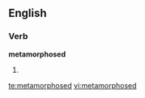 ==English==
===Verb===
'''metamorphosed'''
# {{past of|[[metamorphose]]}}

[[te:metamorphosed]]
[[vi:metamorphosed]]